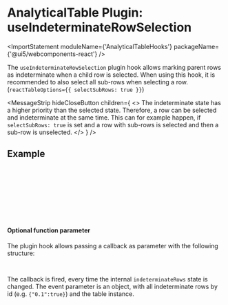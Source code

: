 
<Meta title="Data Display / AnalyticalTable / Plugin: useIndeterminateRowSelection" />

# AnalyticalTable Plugin: useIndeterminateRowSelection

<ImportStatement moduleName={'AnalyticalTableHooks'} packageName={'@ui5/webcomponents-react'} />

The `useIndeterminateRowSelection` plugin hook allows marking parent rows as indeterminate when a child row is selected.
When using this hook, it is recommended to also select all sub-rows when selecting a row. (`reactTableOptions={{ selectSubRows: true }}`)

<MessageStrip
  hideCloseButton
  children={
    <>
      The indeterminate state has a higher priority than the selected state. Therefore, a row can be selected and
      indeterminate at the same time. This can for example happen, if <code>selectSubRows: true</code> is set and a row
      with sub-rows is selected and then a sub-row is unselected.
    </>
  }
/>

## Example

<Canvas sourceState="none" of={ComponentStories.PluginIndeterminateRowSelection} />

```jsx
<AnalyticalTable
  selectionMode={AnalyticalTableSelectionMode.MultiSelect}
  data={data}
  columns={columns}
  isTreeTable
  tableHooks={[AnalyticalTableHooks.useIndeterminateRowSelection()]}
  reactTableOptions={{ selectSubRows: true }}
/>
```

#### Optional function parameter

The plugin hook allows passing a callback as parameter with the following structure:

```js
({indeterminateRowsById, tableInstance}) => void;
```

The callback is fired, every time the internal `indeterminateRows` state is changed.
The event parameter is an object, with all indeterminate rows by id (e.g. `{"0.1":true}`) and the table instance.
